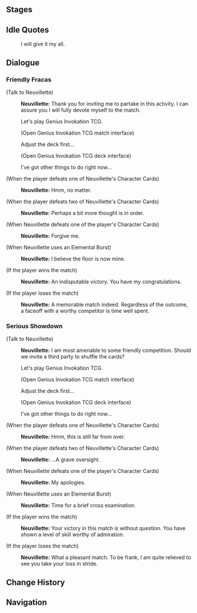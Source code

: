 {{Genius Invokation TCG Character Stages Intro}}

==Stages==
{{Genius Invokation TCG Stages/Detailed|Neuvillette}}

==Idle Quotes==
{{Dialogue Start}}
:{{DIcon|Idle}} I will give it my all.
{{Dialogue End}}

==Dialogue==
===Friendly Fracas===
{{Dialogue Start}}
;(Talk to Neuvillette)
:{{A|vo card neuvillette invite easy 01.ogg}} '''Neuvillette:''' Thank you for inviting me to partake in this activity. I can assure you I will fully devote myself to the match.
:{{DIcon|TCG}} Let's play Genius Invokation TCG.
:;(Open Genius Invokation TCG match interface)
:{{DIcon}} Adjust the deck first...
:;(Open Genius Invokation TCG deck interface)
:{{DIcon}} I've got other things to do right now...

;(When the player defeats one of Neuvillette's Character Cards)
:{{A|vo card neuvillette ingame easy 02.ogg}} '''Neuvillette:''' Hmm, no matter.

;(When the player defeats two of Neuvillette's Character Cards)
:{{A|vo card neuvillette ingame easy 03.ogg}} '''Neuvillette:''' Perhaps a bit more thought is in order.

;(When Neuvillette defeats one of the player's Character Cards)
:{{A|vo card neuvillette ingame easy 01.ogg}} '''Neuvillette:''' Forgive me.

;(When Neuvillette uses an Elemental Burst)
:{{A|vo card neuvillette ingame easy 04.ogg}} '''Neuvillette:''' I believe the floor is now mine.

;(If the player wins the match)
:{{A|vo card neuvillette invite easy 03.ogg}} '''Neuvillette:''' An indisputable victory. You have my congratulations.

;(If the player loses the match)
:{{A|vo card neuvillette invite easy 02.ogg}} '''Neuvillette:''' A memorable match indeed. Regardless of the outcome, a faceoff with a worthy competitor is time well spent.
{{Dialogue End}}

===Serious Showdown===
{{Dialogue Start}}
;(Talk to Neuvillette)
:{{A|vo card neuvillette invite hard 01.ogg}} '''Neuvillette:''' I am most amenable to some friendly competition. Should we invite a third party to shuffle the cards?
:{{DIcon|TCG}} Let's play Genius Invokation TCG.
:;(Open Genius Invokation TCG match interface)
:{{DIcon}} Adjust the deck first...
:;(Open Genius Invokation TCG deck interface)
:{{DIcon}} I've got other things to do right now...

;(When the player defeats one of Neuvillette's Character Cards)
:{{A|vo card neuvillette ingame hard 02.ogg}} '''Neuvillette:''' Hmm, this is still far from over.

;(When the player defeats two of Neuvillette's Character Cards)
:{{A|vo card neuvillette ingame hard 03.ogg}} '''Neuvillette:''' ...A grave oversight.

;(When Neuvillette defeats one of the player's Character Cards)
:{{A|vo card neuvillette ingame hard 01.ogg}} '''Neuvillette:''' My apologies.

;(When Neuvillette uses an Elemental Burst)
:{{A|vo card neuvillette ingame hard 04.ogg}} '''Neuvillette:''' Time for a brief cross examination.

;(If the player wins the match)
:{{A|vo card neuvillette invite hard 03.ogg}} '''Neuvillette:''' Your victory in this match is without question. You have shown a level of skill worthy of admiration.

;(If the player loses the match)
:{{A|vo card neuvillette invite hard 02.ogg}} '''Neuvillette:''' What a pleasant match. To be frank, I am quite relieved to see you take your loss in stride.
{{Dialogue End}}

==Change History==
{{Change History|4.5}}

==Navigation==
{{Genius Invokation TCG Stages Navbox}}